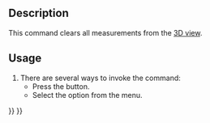 <languages/>

{{Docnav
|
|
|[[Part_Workbench|Part]]
|IconL=
|IconR=
|IconC=Workbench_Part.svg
}}

{{VeryImportantMessage|This command is obsolete, it is not available in {{VersionPlus|1.0}}.<br>Use [[Image:Std_Measure.svg|24px]] [[Std_Measure|Std Measure]] instead.}}

{{GuiCommand
|Name=Part Measure Clear All
|MenuLocation=Measure → Clear All
|Workbenches=[[Part_Workbench|Part]]
}}

== Description ==

This command clears all measurements from the [[3D_view|3D view]].

== Usage ==

# There are several ways to invoke the command:
#* Press the {{Button|[[Image:Part_Measure_Clear_All.svg|16px]] [[Part_Measure_Clear_All|Clear All]]}} button.
#* Select the {{MenuCommand|Measure → [[Image:Part_Measure_Clear_All.svg|16px]] Clear All}} option from the menu.


{{Docnav
|
|
|[[Part_Workbench|Part]]
|IconL=
|IconR=
|IconC=Workbench_Part.svg
}}

{{Part Tools navi{{#translation:}}}}
{{Userdocnavi{{#translation:}}}}